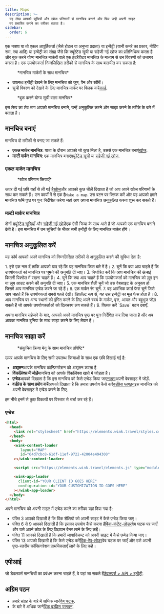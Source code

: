 ```yaml
---
title: Maps
description: >-
  यह लेख आपको सूचियों और खोज परिणामों से मानचित्र बनाने और फिर उन्हें अपनी साइट
  पर प्रचारित करने का तरीका बताता है।
sidebar:
  order: 6
---
```


एक नक्शा या तो एकल आपूर्तिकर्ता (जैसे होटल या अनुभव प्रदाता) या इन्वेंट्री (यानी कमरे का प्रकार, मीटिंग रूम, स्पा आदि) या इन्वेंट्री का संग्रह जैसे कि क्यूरेटेड सूची या सहेजी गई खोज का प्रतिनिधित्व करता है और बुक करने योग्य मानचित्र मार्करों वाले एक इंटरैक्टिव मानचित्र के माध्यम से उन विवरणों को उजागर करता है। एक उपयोगकर्ता निम्नलिखित तरीकों से मानचित्र के साथ बातचीत कर सकता है:

<figure>
  <CloudinaryImage width="700" height="393" resize="scale" quality="best" alt="मार्करों के साथ मानचित्र" src="academy/map-example" errorImage="noimage_opaque_nyrtl0.png" />

  <figcaption>*मानचित्र मार्करों के साथ मानचित्र*</figcaption>
</figure>


* उपलब्ध इन्वेंट्री देखने के लिए मानचित्र को ज़ूम, पैन और खींचें।
* सूची विवरण को देखने के लिए मानचित्र मार्कर पर क्लिक करें[कार्ड](/studio/cards).

<figure>
  <CloudinaryImage width="700" height="568" resize="scale" quality="best" alt="कार्ड खुला हुआ मानचित्र" src="academy/map-example-card" errorImage="noimage_opaque_nyrtl0.png" />

  <figcaption>*बुक करने योग्य सूची वाला मानचित्र*</figcaption>
</figure>


इस लेख का शेष भाग आपको मानचित्र बनाने, उन्हें अनुकूलित करने और साझा करने के तरीके के बारे में बताता है।

## मानचित्र बनाएं

मानचित्र दो तरीकों से बनाए जा सकते हैं:

* **एकल मार्कर मानचित्र**: यात्रा के दौरान आपको जो कुछ मिला है, उससे एक मानचित्र बनाएं[खोज](/studio/search).
* **मल्टी मार्कर मानचित्र**: एक मानचित्र बनाएं[क्यूरेटेड सूची](/studio/curated-lists) या [सहेजी गई खोज](/studio/saved-searches).

### एकल मार्कर मानचित्र

<figure>
  <CloudinaryImage width="350" height="238" resize="scale" quality="best" alt="कार्रवाई" src="academy/inventory-actions" errorImage="noimage_opaque_nyrtl0.png" />

  <figcaption>*खोज परिणाम क्रियाएँ*</figcaption>
</figure>


ऊपर दी गई छवि यहाँ से ली गई है[खोज](/studio/search)और आपको कुछ चीज़ें दिखाता है जो आप अपने खोज परिणामों के साथ कर सकते हैं। उन कार्यों में से एक है`Make a map`.
उस बटन पर क्लिक करें और यह आपको हमारे मानचित्र फॉर्म पृष्ठ पर पुनः निर्देशित करेगा जहां आप अपना मानचित्र अनुकूलित करना शुरू कर सकते हैं।

### मल्टी मार्कर मानचित्र

दोनों [क्यूरेटेड सूचियाँ](/studio/curated-lists#list-actions) और [सहेजी गई खोजें](/studio/saved-searches#list-actions)एक ऐसी क्रिया के साथ आते हैं जो आपको एक मानचित्र बनाने देती है। इस मानचित्र में उन सूचियों के भीतर सभी इन्वेंट्री के लिए मानचित्र मार्कर होंगे।

## मानचित्र अनुकूलित करें

यह फॉर्म आपको अपने मानचित्र को निम्नलिखित तरीकों से अनुकूलित करने की सुविधा देता है:

<Steps>
  1. इसे एक नाम दें ताकि आपको याद रहे कि यह मानचित्र किस बारे में है।
  2. चुनें कि क्या आप चाहते हैं कि उपयोगकर्ता को मानचित्र पर घूमने की अनुमति दी जाए।
  3. निर्धारित करें कि आप मानचित्र की ऊंचाई कितनी पिक्सेल में रखना चाहते हैं।
  4. चुनें कि क्या आप चाहते हैं कि उपयोगकर्ता को मानचित्र को ज़ूम इन या ज़ूम आउट करने की अनुमति दी जाए।
  5. एक मानचित्र शैली चुनें जो उस वेबसाइट के अनुरूप हो जिसमें आप मानचित्र एम्बेड करने जा रहे हैं।
  6. एक मार्कर रंग चुनें.
  7. वह आरंभिक कार्ड फेस चुनें जिसे आप चाहते हैं कि उपयोगकर्ता सबसे पहले देखें। डिफ़ॉल्ट रूप से, यह उस इन्वेंट्री का मूल फेस होता है।
  8. आप मानचित्र पर अन्य स्थानों को इंगित करने के लिए अपने स्वयं के मार्कर, वृत्त, आयत और बहुभुज जोड़ सकते हैं जो आपके उपयोगकर्ताओं को दिलचस्प लग सकते हैं।
  9. क्लिक करें `Save` बटन दबाएँ.
</Steps>


अपना मानचित्र सहेजने के बाद, आपको अपने मानचित्र पृष्ठ पर पुनः निर्देशित कर दिया जाता है और अब आपका मानचित्र दुनिया के साथ साझा करने के लिए तैयार है।

## मानचित्र साझा करें

<figure>
  <CloudinaryImage width="350" height="946" resize="scale" quality="best" alt="नक्शा" src="academy/map" errorImage="noimage_opaque_nyrtl0.png" />

  <figcaption>*संकुचित क्रिया मेनू के साथ मानचित्र प्रविष्टि*</figcaption>
</figure>


ऊपर आपके मानचित्र के लिए सभी उपलब्ध क्रियाओं के साथ एक छवि दिखाई गई है:

* **अद्यतन**आपके मानचित्र कॉन्फ़िगरेशन को अद्यतन करता है.
* **विंकलिंक्स में जोड़ें**मानचित्र को आपके विंकलिंक्स खाते में जोड़ता है।
* **एम्बेड**आपको दिखाता है कि इस मानचित्र को कैसे एम्बेड किया जाए[नक्शा](/developers/web-components/#content-loader)अपनी वेबसाइट में जोड़ें.
* **वर्डप्रेस के साथ प्रयोग करें**आपको दिखाता है कि हमारा उपयोग कैसे करें[वर्डप्रेस प्लगइन](/developers/wordpress)इस मानचित्र को अपनी वेबसाइट में एम्बेड करने के लिए.

हम नीचे इनमें से कुछ विकल्पों पर विस्तार से चर्चा कर रहे हैं।

### एम्बेड

```html {3, 6-9, 11, 13-16}
<html>
  <head>
    <link rel="stylesheet" href="https://elements.wink.travel/styles.css"></link>
  </head>
  <body>
    <wink-content-loader
       layout="MAP"
       id="64d7cbc8-61df-11ef-9722-42004e494300"
    ></wink-content-loader>

    <script src="https://elements.wink.travel/elements.js" type="module" defer></script>

    <wink-app-loader
      client-id="YOUR CLIENT ID GOES HERE"
      configuration-id="YOUR CUSTOMIZATION ID GOES HERE"
    ></wink-app-loader>
  </body>
</html>
```

अपने मानचित्र को अपनी साइट में एम्बेड करने का तरीका यहां दिया गया है:

* पंक्ति 3 आपको दिखाती है कि विंक शैलियों को अपनी साइट में कैसे एम्बेड किया जाए।
* पंक्ति 6 ​​से 9 आपको दिखाती है कि इसका उपयोग कैसे करना है[विंक-कंटेंट-लोडर](/developers/web-components/#content-loader)वेब घटक पर जाएँ और उसे अपने कोड के लिए विज्ञापन बैनर लाने के लिए कहें।
* पंक्ति 11 आपको दिखाती है कि हमारी जावास्क्रिप्ट को अपनी साइट में कैसे एम्बेड किया जाए।
* पंक्ति 13 आपको दिखाती है कि कैसे एम्बेड करें[विंक-ऐप-लोडर](/developers/web-components/#application-loader)वेब घटक पर जाएँ और उसे अपनी पृष्ठ-स्तरीय कॉन्फ़िगरेशन प्राथमिकताएँ लाने के लिए कहें।

## एपीआई

जो डेवलपर्स मानचित्रों का प्रबंधन करना चाहते हैं, वे यहां जा सकते हैं[डेवलपर्स > API > इन्वेंट्री](/developers/apis/#inventory-api).

## अग्रिम पठन

* हमारे संग्रह के बारे में अधिक जानें[वेब घटक](/developers/web-components).
* के बारे में अधिक जानें[विंक वर्डप्रेस प्लगइन](/developers/wordpress).

